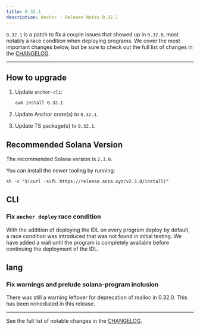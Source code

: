```yaml
---
title: 0.32.1
description: Anchor - Release Notes 0.32.1
---
```


`0.32.1` is a patch to fix a couple issues that showed up in `0.32.0`, most 
notably a race condition when deploying programs. We cover the most important 
changes below, but be sure to check out the full list of changes in the 
[CHANGELOG](https://github.com/solana-foundation/anchor/blob/v0.32.1/CHANGELOG.md#0320---2025-10-09).

---

## How to upgrade

1. Update `anchor-cli`:

   ```sh
   avm install 0.32.1
   ```

2. Update Anchor crate(s) to `0.32.1`.

3. Update TS package(s) to `0.32.1`.

## Recommended Solana Version

The recommended Solana version is `2.3.0`.

You can install the newer tooling by running:

```
sh -c "$(curl -sSfL https://release.anza.xyz/v2.3.0/install)"
```

## CLI

### Fix `anchor deploy` race condition

With the addition of deploying the IDL on every program deploy by default, a 
race condition was introduced that was not found in initial testing. We have 
added a wait until the program is completely available before continuing the
deployment of the IDL.

## lang

### Fix warnings and prelude solana-program inclusion

There was still a warning leftover for deprecation of realloc in 0.32.0. This
has been remediated in this release.

---

See the full list of notable changes in the
[CHANGELOG](https://github.com/solana-foundation/anchor/blob/v0.32.0/CHANGELOG.md#0320---2025-10-09).
